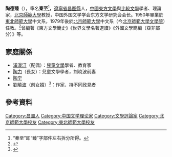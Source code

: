 '''陶德臻'''（{{bd|1926年||2000年||catIdx=T陶}}），筆名'''秦至'''<ref>“秦至”即“臻”字部件左右拆分所得。</ref>，[[遼寧省|遼寧省]][[昌图縣|昌图縣]]人，[[中國|中國]][[東方文學|東方文學]]與[[比較文學|比較文學]]學者、理論家，[[北京師範大學|北京師範大學]]教授，中国外国文学学会东方文学研究会会长。1950年畢業於[[東北師範大學|東北師範大學]]中文系，1979年後於[[北京師範大學|北京師範大學]]中文系（今[[北京師範大學文學院|北京師範大學文學院]]）任教。<ref>{{Cite web |url=http://www.chinawriter.com.cn/zxhy/member/4030.shtml |title=陶德臻_中国作家网 |access-date=2015-07-18 |archive-date=2018-11-06 |archive-url=https://web.archive.org/web/20181106171722/http://www.chinawriter.com.cn/zxhy/member/4030.shtml |dead-url=no }}</ref>曾編著《東方文學簡史》《世界文學名著選讀》《外國文學簡編（亞非部分）》等。

==家庭關係==
* [[浦漫汀|浦漫汀]]（配偶）：[[兒童文學|兒童文學]]學者、教育家
* [[陶力|陶力]]（長女）：兒童文學學者，刘晓波前妻
* [[陶宁|陶宁]]
* [[劉曉波|劉曉波]]（前女婿）<ref>{{Cite web |url=https://books.google.com.hk/books?hl=zh-CN&id=SZ6bAAAAQBAJ&q=%E9%99%B6%E5%8A%9B |title=我無罪: 劉曉波傳 - 余杰 - Google Books |access-date=2021-08-07 |archive-date=2016-03-04 |archive-url=https://web.archive.org/web/20160304071824/https://books.google.com.hk/books?hl=zh-CN&id=SZ6bAAAAQBAJ&q=%E9%99%B6%E5%8A%9B |dead-url=no }}</ref>：作家、持不同政見者

==參考資料==
{{reflist}}

{{Normdaten}}
{{DEFAULTSORT:Tao Dezhen}}
[[Category:昌圖人|Category:昌圖人]]
[[Category:中国文学理论家|Category:中国文学理论家]]
[[Category:文學評論家|Category:文學評論家]]
[[Category:北京師範大學校友|Category:北京師範大學校友]]
[[Category:東北師範大學校友|Category:東北師範大學校友]]